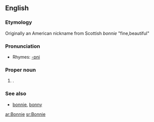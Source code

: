 ==English==

===Etymology===
Originally an American nickname from Scottish ''bonnie'' "fine,beautiful"

===Pronunciation===
*Rhymes: [[Rhymes:English:-ɒni|-ɒni]]

===Proper noun===
{{en-proper noun}}
# {{given name|female}}.

===See also===
*[[bonnie]], [[bonny]]

[[ar:Bonnie]]
[[sr:Bonnie]]